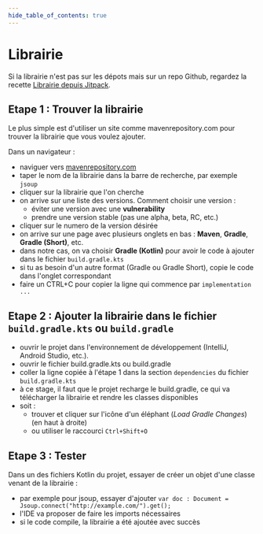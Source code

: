 ```yaml
---
hide_table_of_contents: true
---
```


# Librairie

Si la librairie n'est pas sur les dépots mais sur un repo Github, regardez la recette [Librairie depuis Jitpack](/recettes/ajout-librairie-jitpack).

## Etape 1 : Trouver la librairie

Le plus simple est d'utiliser un site comme mavenrepository.com pour trouver la librairie que vous voulez ajouter.

Dans un navigateur :
- naviguer vers [mavenrepository.com](https://mvnrepository.com/)
- taper le nom de la librairie dans la barre de recherche, par exemple `jsoup`
- cliquer sur la librairie que l'on cherche
- on arrive sur une liste des versions. Comment choisir une version :
  - éviter une version avec une **vulnerability**
  - prendre une version stable (pas une alpha, beta, RC, etc.)
- cliquer sur le numero de la version désirée
- on arrive sur une page avec plusieurs onglets en bas : **Maven**, **Gradle**, **Gradle (Short)**, etc.
- dans notre cas, on va choisir **Gradle (Kotlin)** pour avoir le code à ajouter dans le fichier `build.gradle.kts`
- si tu as besoin d'un autre format (Gradle ou Gradle Short), copie le code dans l'onglet correspondant
- faire un CTRL+C pour copier la ligne qui commence par `implementation ...`

## Etape 2 : Ajouter la librairie dans le fichier `build.gradle.kts` ou `build.gradle`

- ouvrir le projet dans l'environnement de développement (IntelliJ, Android Studio, etc.).
- ouvrir le fichier build.gradle.kts ou build.gradle
- coller la ligne copiée à l'étape 1 dans la section `dependencies` du fichier `build.gradle.kts`
- à ce stage, il faut que le projet recharge le build.gradle, ce qui va télécharger la librairie et rendre les classes disponibles
- soit :
  - trouver et cliquer sur l'icône d'un éléphant (*Load Gradle Changes*) (en haut à droite)
  - ou utiliser le raccourci `Ctrl+Shift+O`

## Etape 3 : Tester

Dans un des fichiers Kotlin du projet, essayer de créer un objet d'une classe venant de la librairie :
- par exemple pour jsoup, essayer d'ajouter `var doc : Document = Jsoup.connect("http://example.com/").get();`
- l'IDE va proposer de faire les imports nécessaires
- si le code compile, la librairie a été ajoutée avec succès
